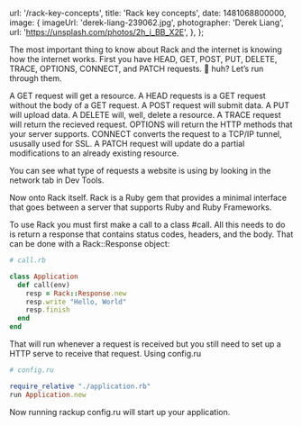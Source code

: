 
  url: '/rack-key-concepts',
  title: 'Rack key concepts',
  date: 1481068800000,
  image: {
    imageUrl: 'derek-liang-239062.jpg',
    photographer: 'Derek Liang',
    url: 'https://unsplash.com/photos/2h_i_BB_X2E',
  },
};


The most important thing to know about Rack and the internet is knowing how the
internet works. First you have HEAD, GET, POST, PUT, DELETE, TRACE, OPTIONS,
CONNECT, and PATCH requests. 🤔 huh? Let’s run through them.

A GET request will get a resource. A HEAD requests is a GET request without the
body of a GET request. A POST request will submit data. A PUT will upload data.
A DELETE will, well, delete a resource. A TRACE request will return the recieved
request. OPTIONS will return the HTTP methods that your server supports. CONNECT
converts the request to a TCP/IP tunnel, ususally used for SSL. A PATCH request
will update do a partial modifications to an already existing resource.

You can see what type of requests a website is using by looking in the network
tab in Dev Tools.

Now onto Rack itself. Rack is a Ruby gem that provides a minimal interface that
goes between a server that supports Ruby and Ruby Frameworks.

To use Rack you must first make a call to a class #call. All this needs to do is
return a response that contains status codes, headers, and the body. That can be
done with a Rack::Response object:

```ruby
# call.rb

class Application
  def call(env)
    resp = Rack::Response.new
    resp.write "Hello, World"
    resp.finish
  end
end
```

That will run whenever a request is received but you still need to set up a HTTP
serve to receive that request. Using config.ru

```ruby
# config.ru

require_relative "./application.rb"
run Application.new
```

Now running rackup config.ru will start up your application.

